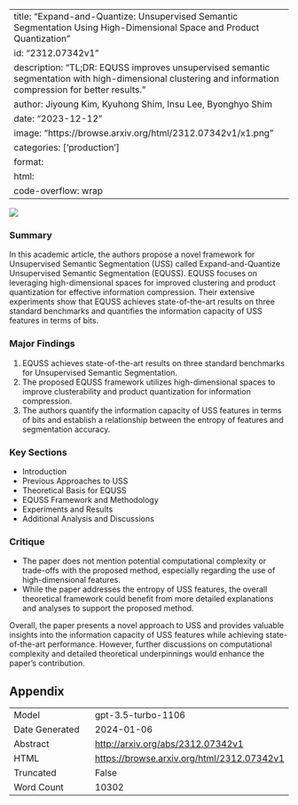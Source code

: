 
---
title: "Expand-and-Quantize: Unsupervised Semantic Segmentation Using High-Dimensional Space and Product Quantization"
id: "2312.07342v1"
description: "TL;DR: EQUSS improves unsupervised semantic segmentation with high-dimensional clustering and information compression for better results."
author: Jiyoung Kim, Kyuhong Shim, Insu Lee, Byonghyo Shim
date: "2023-12-12"
image: "https://browse.arxiv.org/html/2312.07342v1/x1.png"
categories: ['production']
format:
  html:
    code-overflow: wrap
---

![](https://browse.arxiv.org/html/2312.07342v1/x1.png)

### Summary
In this academic article, the authors propose a novel framework for Unsupervised Semantic Segmentation (USS) called Expand-and-Quantize Unsupervised Semantic Segmentation (EQUSS). EQUSS focuses on leveraging high-dimensional spaces for improved clustering and product quantization for effective information compression. Their extensive experiments show that EQUSS achieves state-of-the-art results on three standard benchmarks and quantifies the information capacity of USS features in terms of bits.

### Major Findings
1. EQUSS achieves state-of-the-art results on three standard benchmarks for Unsupervised Semantic Segmentation.
2. The proposed EQUSS framework utilizes high-dimensional spaces to improve clusterability and product quantization for information compression.
3. The authors quantify the information capacity of USS features in terms of bits and establish a relationship between the entropy of features and segmentation accuracy.

### Key Sections
- Introduction
- Previous Approaches to USS
- Theoretical Basis for EQUSS
- EQUSS Framework and Methodology
- Experiments and Results
- Additional Analysis and Discussions

### Critique
- The paper does not mention potential computational complexity or trade-offs with the proposed method, especially regarding the use of high-dimensional features.
- While the paper addresses the entropy of USS features, the overall theoretical framework could benefit from more detailed explanations and analyses to support the proposed method.

Overall, the paper presents a novel approach to USS and provides valuable insights into the information capacity of USS features while achieving state-of-the-art performance. However, further discussions on computational complexity and detailed theoretical underpinnings would enhance the paper's contribution.

## Appendix

|          |          |
|----------|----------|
| Model     | gpt-3.5-turbo-1106       |
| Date Generated     | 2024-01-06       |
| Abstract | [http://arxiv.org/abs/2312.07342v1](http://arxiv.org/abs/2312.07342v1)        |
| HTML     | [https://browse.arxiv.org/html/2312.07342v1](https://browse.arxiv.org/html/2312.07342v1)       |
| Truncated       | False       |
| Word Count       | 10302       |